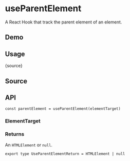 # useParentElement


<HooksType category="Element" />

A React Hook that track the parent element of an element.

## Demo


<App />

## Usage


<RawCode>{source}</RawCode>

## Source


<Source />

## API

```tsx
const parentElement = useParentElement(elementTarget)
```

### ElementTarget


<Tip type="target" />

### Returns

An `HTMLElement` or `null`.

```tsx
export type UseParentElementReturn = HTMLElement | null
```
